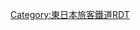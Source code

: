 {{Routemap|inline=<includeonly>yes</includeonly>|collapse=yes|title=鹿島線|title-bg=#c56e2e|title-color=white|map=
HST~~ ~~[[佐原站|佐原]]
STR~~ ~~[[成田線]]
BHF~~0.0~~'''[[香取站|香取]]'''
ABZgr~~ ~~成田線
hKRZWae~~ ~~{{link-ja|利根川橋樑 (鹿島線)|利根川橋梁 (鹿島線)|利根川橋樑}}~~[[利根川]]
BHF~~3.0~~'''[[十二橋站|十二橋]]'''
hKRZWae+GRZq~~ ~~<!--北利根川橋梁-->[[霞浦 (湖泊)|常陸利根川]] ↑[[千葉縣]]/[[茨城縣]]↓
BHF~~5.2~~'''[[潮來站|潮來]]'''
BHF~~10.4~~'''[[延方站|延方]]'''
hKRZWae~~ ~~北浦橋樑~~[[霞浦 (湖泊)|北浦]]
BHF~~14.2~~'''[[鹿島神宮站|鹿島神宮]]'''
ABZg+r~~ ~~[[鹿島臨海鐵道]]：[[鹿島臨港線]]
BHF~~17.4~~（臨）'''[[鹿島足球場站|鹿島足球場]]'''
STR~~ ~~鹿島臨海鐵道：[[大洗鹿島線]]
|bottom={{navbar|鹿島線RDT}}
}}<noinclude>{{rdt intro|[[鹿島線]]}}

[[Category:東日本旅客鐵道RDT]]
[[Category:鹿島線| ]]

</noinclude>